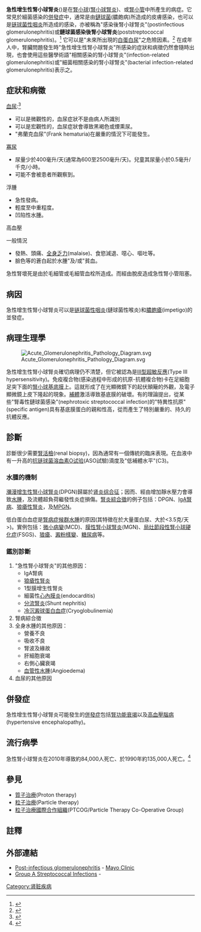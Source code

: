 {{copyedit|time=2017-03-14T19:24:40+00:00}}
{{Medical}}
{{Infobox disease 
| Name            = 急性增生性腎小球腎炎<br>{{lang|en|Acute proliferative glomerulonephritis}})
| Image           = Post-infectious_glomerulonephritis_-_very_high_mag.jpg
| Caption         = [[顯微照相|顯微照相]]顯示感染後腎小球腎炎。[[腎活檢|腎活檢]]。[[PAS染色法|PAS染色法]]。
| DiseasesDB      = 29306 
| ICD10           = 
| ICD9            = {{ICD9|580.0}} 
| ICDO            = 
| OMIM            = 
| MedlinePlus     = 000503 
| eMedicineSubj   = med 
| eMedicineTopic  = 889 
| MeshID          = 
}}

'''急性增生性腎小球腎炎'''({{lang|en|Acute proliferative glomerulonephritis}})是在[[腎小球|腎小球]]([[腎小球腎炎|腎小球腎炎]])、或[[腎小管|腎小管]]中所產生的病症。它常見於細菌感染的[[併發症|併發症]]中，通常是由[[鏈球菌屬|鏈球菌]](膿皰病)所造成的皮膚感染，也可以是[[链球菌性咽炎|链球菌性咽炎]]所造成的感染，亦被稱為"感染後腎小球腎炎"(postinfectious glomerulonephritis)或'''鏈球菌感染後腎小球腎炎'''(poststreptococcal glomerulonephritis)。<ref name=Review10>{{cite journal |author=Baltimore RS |title=Re-evaluation of antibiotic treatment of streptococcal pharyngitis |journal=Curr. Opin. Pediatr. |volume=22 |issue=1 |pages=77–82 |date=February 2010 |pmid=19996970 |doi=10.1097/MOP.0b013e32833502e7 }}</ref> 它可以是"未來所出現的[[白蛋白尿|白蛋白尿]]"之危險因素。<ref name="pmid11419767">{{cite journal |author=White AV, Hoy WE, McCredie DA |title=Childhood post-streptococcal glomerulonephritis as a risk factor for chronic renal disease in later life |journal=Med. J. Aust. |volume=174 |issue=10 |pages=492–6 |date=May 2001 |pmid=11419767 |doi= |url=http://www.mja.com.au/public/issues/174_10_210501/white/white.html |access-date=2014-11-15 |archive-date=2012-02-18 |archive-url=https://web.archive.org/web/20120218131111/http://www.mja.com.au/public/issues/174_10_210501/white/white.html |dead-url=no }}</ref> 在成年人中，腎臟問題發生時"急性增生性腎小球腎炎"所感染的症狀和病徵仍然會隨時出現，也會使用這些醫學術語"相關感染的腎小球腎炎"(infection-related glomerulonephritis)或"細菌相關感染的腎小球腎炎"(bacterial infection-related glomerulonephritis)表示之。

==症狀和病徵==
{{seealso|腎功能}}

[[血尿|血尿]]:<ref name="pmid18162726">{{cite journal |author=Sung HY, Lim CH, Shin MJ, ''et al.'' |title=A case of post-streptococcal glomerulonephritis with diffuse alveolar hemorrhage |journal=J. Korean Med. Sci. |volume=22 |issue=6 |pages=1074–8 |date=December 2007 |pmid=18162726 |doi=10.3346/jkms.2007.22.6.1074 |url=http://jkms.org/contents/jkms.php?pubyear=2007&vol=22&fpage=1074 |pmc=2694628 }}{{dead link|date=2017年12月 |bot=InternetArchiveBot |fix-attempted=yes }}</ref>

*可以是微觀性的，血尿症狀不是由病人所識別
*可以是宏觀性的，血尿症狀會導致黑褐色或煙熏尿。
*"弗蘭克血尿"(Frank hematuria)在嚴重的情況下可能發生。

[[寡尿|寡尿]]
*尿量少於400毫升/天(通常為600至2500毫升/天)。兒童其尿量小於0.5毫升/千克/小時。
*可能不會被患者所觀察到。

浮腫
*急性發病。
*輕度至中重程度。
*凹陷性水腫。
<!--* Starts in the eyelids and face then the lower and upper limbs then generalized (e.g. [[hydrocele|hydrocele]], [[ascites|ascites]].[[pericardial_effusion|pericardial]] and [[pleural_effusion|pleural effusion]].)
* It may be migratory: appearing in eyelid in the morning, disappearing in the afternoon, and reappearing around the ankle in ambulatory patients by the end of the day.-->

高血壓<!--
* It is usually mild to moderate.
* Hypertensive [[encephalopathy|encephalopathy]], [[heart_failure|heart failure]], and acute [[pulmonary_edema|pulmonary edema]] may occur in severe cases.
* Pulmonary congestion and congested neck veins may be present, but is usually due to salt and water retention (and, less commonly, heart failure).-->

一般情況
*發熱、頭痛、[[全身乏力|全身乏力]](malaise)、食慾減退、噁心、嘔吐等。
*臉色等的蒼白起於水腫"及/或"貧血。

急性腎壞死是由於毛細管或毛細管血栓所造成。而經由脫皮造成急性腎小管阻塞。

==病因==
急性增生性腎小球腎炎可以是[[链球菌性咽炎|链球菌性咽炎]](鏈球菌性喉炎)和[[膿皰瘡|膿皰瘡]](impetigo)的並發症。

==病理生理學==
{{seealso|腎生理學}}
[[Image:Acute_Glomerulonephritis_Pathology_Diagram.svg|thumb]]

急性增生性腎小球腎炎確切病理仍不清楚，但它被認為是[[III型超敏反應|III型超敏反應]](Type III hypersensitivity)。免疫複合物(感染過程中形成的抗原-抗體複合物)卡在足細胞足突下面的[[腎小球基底膜|腎小球基底膜]]上。這就形成了在光顯微鏡下的起伏顛簸的外觀，及電子顯微鏡上皮下隆起的現象。[[补体系统|補體]]激活導致基底膜的破壞。有的理論提出，從某些"腎毒性鏈球菌感染"(nephrotoxic streptococcal infection)的"特異性抗原"(specific antigen)具有基底膜蛋白的親和性高，從而產生了特別嚴重的、持久的抗體反應。

==診斷==
診斷很少需要[[腎活檢|腎活檢]](renal biopsy)，因為通常有一個傳統的臨床表現。在血液中有一升高的[[抗链球菌溶血素O试验|抗链球菌溶血素O试验]](ASO試驗)滴度及"低補體水平"(C3)。

===水腫的機制===
[[瀰漫增生性腎小球腎炎|瀰漫增生性腎小球腎炎]](DPGN)歸屬於[[肾炎综合征|肾炎综合征]]；因而、經由增加靜水壓力會導致[[水腫|水腫]]，及流體超負荷繼發性炎症損傷。[[腎炎綜合徵|腎炎綜合徵]]的例子包括：DPGN、[[IgA腎病|IgA腎病]]、[[狼瘡性腎炎|狼瘡性腎炎]]，及[[膜增生性腎小球腎炎|MPGN]]。

低白蛋白血症是[[腎病症候群|腎病症候群]][[水腫|水腫]]的原因(其特徵在於大量蛋白尿、大於<3.5克/天>)。實例包括：[[微小病變|微小病變]](MCD)、[[膜性腎小球腎炎|膜性腎小球腎炎]](MGN)、[[局灶節段性腎小球硬化症|局灶節段性腎小球硬化症]](FSGS)、[[狼瘡性腎炎|狼瘡]]、[[家族性腎澱粉樣變|澱粉樣變]]、[[糖尿病腎病|糖尿病]]等。

===鑑別診斷===
#"急性腎小球腎炎"的其他原因：
#*IgA腎病
#*[[狼瘡性腎炎|狼瘡性腎炎]]
#*1型膜增生性腎炎
#*細菌性[[心內膜炎|心內膜炎]](endocarditis)
#*[[分流腎炎|分流腎炎]](Shunt nephritis)
#*[[冷沉澱球蛋白血症|冷沉澱球蛋白血症]](Cryoglobulinemia)
#腎病綜合徵
#全身水腫的其他原因：
#*營養不良
#*吸收不良
#*腎波及緣故
#*肝細胞衰竭
#*右側心臟衰竭
#*[[血管性水腫|血管性水腫]](Angioedema)
#血尿的其他原因

==併發症==
急性增生性腎小球腎炎可能發生的[[併發症|併發症]]包括[[腎功能衰竭|腎功能衰竭]]以及[[高血壓腦病|高血壓腦病]](hypertensive encephalopathy)。

==流行病學==
急性腎小球腎炎在2010年導致約84,000人死亡、於1990年約135,000人死亡。<ref name=Loz2012>{{cite journal|last=Lozano|first=R|title=Global and regional mortality from 235 causes of death for 20 age groups in 1990 and 2010: a systematic analysis for the Global Burden of Disease Study 2010.|journal=Lancet|date=Dec 15, 2012|volume=380|issue=9859|pages=2095–128|pmid=23245604|doi=10.1016/S0140-6736(12)61728-0}}</ref>

==參見==
*[[質子治療|質子治療]](Proton therapy)
*[[粒子治療|粒子治療]](Particle therapy)
*[[粒子治療國際合作組織|粒子治療國際合作組織]](PTCOG/Particle Therapy Co-Operative Group)

==註釋==
{{reflist|2}}

==外部連結==
*[http://www.mayoclinic.com/health/post-infectious-glomerulonephritis/AN00629 Post-infectious glomerulonephritis] {{Wayback|url=http://www.mayoclinic.com/health/post-infectious-glomerulonephritis/AN00629 |date=20060711022601 }} - [[Mayo_Clinic|Mayo Clinic]]
*[http://www.niaid.nih.gov/factsheets/strep.htm Group A Streptococcal Infections] {{Wayback|url=http://www.niaid.nih.gov/factsheets/strep.htm |date=20070504184159 }} - {{tsl|en|National Institute of Allergy and Infectious Diseases|国立过敏及传染病研究所}}

{{Nephrology}}
{{过敏及自身免疫疾病}}

{{DEFAULTSORT:Acute Proliferative Glomerulonephritis}}
[[Category:肾脏疾病|Category:肾脏疾病]]